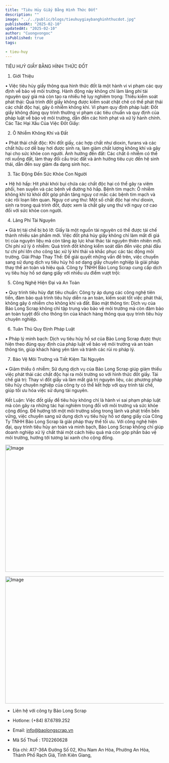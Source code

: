 ```yaml
---
title: "Tiêu Hủy Giấy Bằng Hình Thức Đốt"
description: ""
image: "../../public/blogs/tieuhuygiaybanghinhthucdot.jpg"
publishedAt: "2025-02-10"
updatedAt: "2025-02-10"
author: "Cuongvongoc"
isPublished: true
tags:

- tieu-huy
---
```

TIÊU HUỶ GIẤY BẰNG HÌNH THỨC ĐỐT

1. Giới Thiệu

• Việc tiêu hủy giấy thông qua hình thức đốt là một hành vi vi phạm các quy định về bảo vệ môi trường. Hành động này không chỉ làm lãng phí tài nguyên quý giá mà còn tạo ra nhiều hệ lụy nghiêm trọng:
Thiếu kiểm soát phát thải: Quá trình đốt giấy không được kiểm soát chặt chẽ có thể phát thải các chất độc hại, gây ô nhiễm không khí.
Vi phạm quy định pháp luật: Đốt giấy không đúng quy trình thường vi phạm các tiêu chuẩn và quy định của pháp luật về bảo vệ môi trường, dẫn đến các hình phạt và xử lý hành chính.
Các Tác Hại Xấu Của Việc Đốt Giấy:

2. Ô Nhiễm Không Khí và Đất

• Phát thải chất độc: Khi đốt giấy, các hợp chất như dioxin, furans và các chất hữu cơ dễ bay hơi được sinh ra, làm giảm chất lượng không khí và gây hại cho sức khỏe con người.
Ảnh hưởng đến đất: Các chất ô nhiễm có thể rơi xuống đất, làm thay đổi cấu trúc đất và ảnh hưởng tiêu cực đến hệ sinh thái, dẫn đến suy giảm đa dạng sinh học.



3. Tác Động Đến Sức Khỏe Con Người

• Hệ hô hấp: Hít phải khói bụi chứa các chất độc hại có thể gây ra viêm phổi, hen suyễn và các bệnh về đường hô hấp.
Bệnh tim mạch: Ô nhiễm không khí từ khói đốt góp phần tăng nguy cơ mắc các bệnh tim mạch và các rối loạn liên quan.
Nguy cơ ung thư: Một số chất độc hại như dioxin, sinh ra trong quá trình đốt, được xem là chất gây ung thư với nguy cơ cao đối với sức khỏe con người.

4. Lãng Phí Tài Nguyên

• Giá trị tái chế bị bỏ lỡ: Giấy là một nguồn tài nguyên có thể được tái chế thành nhiều sản phẩm mới. Việc đốt phá hủy giấy không chỉ làm mất đi giá trị của nguyên liệu mà còn tăng áp lực khai thác tài nguyên thiên nhiên mới.
Chi phí xử lý ô nhiễm: Quá trình đốt không kiểm soát dẫn đến việc phải đầu tư chi phí lớn cho công tác xử lý khí thải và khắc phục các tác động môi trường.
Giải Pháp Thay Thế: 
Để giải quyết những vấn đề trên, việc chuyển sang sử dụng dịch vụ tiêu hủy hồ sơ dạng giấy chuyên nghiệp là giải pháp thay thế an toàn và hiệu quả. Công ty TNHH Bảo Long Scrap cung cấp dịch vụ tiêu hủy hồ sơ dạng giấy với nhiều ưu điểm vượt trội:



5. Công Nghệ Hiện Đại và An Toàn

• Quy trình tiêu hủy đạt tiêu chuẩn: Công ty áp dụng các công nghệ tiên tiến, đảm bảo quá trình tiêu hủy diễn ra an toàn, kiểm soát tốt việc phát thải, không gây ô nhiễm cho không khí và đất.
Bảo mật thông tin: Dịch vụ của Bảo Long Scrap không chỉ tập trung vào bảo vệ môi trường mà còn đảm bảo an toàn tuyệt đối cho thông tin của khách hàng thông qua quy trình tiêu hủy chuyên nghiệp.

6. Tuân Thủ Quy Định Pháp Luật

• Pháp lý minh bạch: Dịch vụ tiêu hủy hồ sơ của Bảo Long Scrap được thực hiện theo đúng quy định của pháp luật về bảo vệ môi trường và an toàn thông tin, giúp khách hàng yên tâm và tránh các rủi ro pháp lý.

7. Bảo Vệ Môi Trường và Tiết Kiệm Tài Nguyên

• Giảm thiểu ô nhiễm: Sử dụng dịch vụ của Bảo Long Scrap giúp giảm thiểu việc phát thải các chất độc hại ra môi trường so với hình thức đốt giấy.
Tái chế giá trị: Thay vì đốt giấy và làm mất giá trị nguyên liệu, các phương pháp tiêu hủy chuyên nghiệp của công ty có thể kết hợp với quy trình tái chế, giúp tối ưu hóa việc sử dụng tài nguyên.

Kết Luận:
Việc đốt giấy để tiêu hủy không chỉ là hành vi sai phạm pháp luật mà còn gây ra những tác hại nghiêm trọng đối với môi trường và sức khỏe cộng đồng. Để hướng tới một môi trường sống trong lành và phát triển bền vững, việc chuyển sang sử dụng dịch vụ tiêu hủy hồ sơ dạng giấy của Công Ty TNHH Bảo Long Scrap là giải pháp thay thế tối ưu. Với công nghệ hiện đại, quy trình tiêu hủy an toàn và minh bạch, Bảo Long Scrap không chỉ giúp doanh nghiệp xử lý chất thải một cách hiệu quả mà còn góp phần bảo vệ môi trường, hướng tới tương lai xanh cho cộng đồng.


<Image
  src="/blogs/tieuhuygiaybanghinhthucdot.jpg"
  width="718"
  height="404"
  alt="Image"
  sizes="100vw"
/>

<Image
  src="/blogs/476484976_596060539940243_5085900447804615866_n.jpg"
  width="718"
  height="404"
  alt="Image"
  sizes="100vw"
/>

- Liên hệ với công ty Bảo Long Scrap

- Hotlone: (+84) 87.6789.252

- Email: info@baolongscrap.vn

- Mã Số Thuế : 1702260628

- Địa chỉ: A17-36A Đường Số 02, Khu Nam An Hòa, Phường An Hòa, Thành Phố Rạch Giá, Tỉnh Kiên Giang,